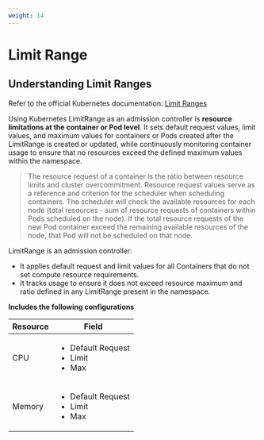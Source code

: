 ```yaml
---
weight: 14
---
```


# Limit Range

## Understanding Limit Ranges

Refer to the official Kubernetes documentation: [Limit Ranges](https://kubernetes.io/docs/concepts/policy/limit-range/)

Using Kubernetes LimitRange as an admission controller is **resource limitations at the container or Pod level**. It sets default request values, limit values, and maximum values for containers or Pods created after the LimitRange is created or updated, while continuously monitoring container usage to ensure that no resources exceed the defined maximum values within the namespace.

> The resource request of a container is the ratio between resource limits and cluster overcommitment. Resource request values serve as a reference and criterion for the scheduler when scheduling containers. The scheduler will check the available resources for each node (total resources - sum of resource requests of containers within Pods scheduled on the node). If the total resource requests of the new Pod container exceed the remaining available resources of the node, that Pod will not be scheduled on that node.

LimitRange is an admission controller:
- It applies default request and limit values for all Containers that do not set compute resource requirements.
- It tracks usage to ensure it does not exceed resource maximum and ratio defined in any LimitRange present in the namespace.

**Includes the following configurations**

|  Resource   |  Field                                                           |
|-------------| ---------------------------------------------------------------  |
|  CPU        | <ul><li>Default Request</li><li>Limit</li><li>Max</li></ul>      |
|  Memory     | <ul><li>Default Request</li><li>Limit</li><li>Max</li></ul>      |     
